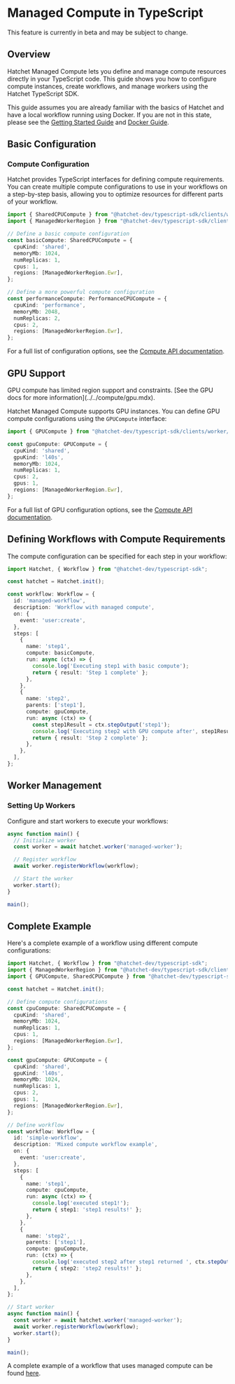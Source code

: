 
# Managed Compute in TypeScript

<Callout type="info">
  This feature is currently in beta and may be subject to change.
</Callout>

## Overview

Hatchet Managed Compute lets you define and manage compute resources directly in your TypeScript code. This guide shows you how to configure compute instances, create workflows, and manage workers using the Hatchet TypeScript SDK.

This guide assumes you are already familiar with the basics of Hatchet and have a local workflow running using Docker. If you are not in this state, please see the [Getting Started Guide](../../getting-started.mdx) and [Docker Guide](./docker.mdx).

## Basic Configuration

### Compute Configuration
Hatchet provides TypeScript interfaces for defining compute requirements. You can create multiple compute configurations to use in your workflows on a step-by-step basis, allowing you to optimize resources for different parts of your workflow.

```typescript
import { SharedCPUCompute } from "@hatchet-dev/typescript-sdk/clients/worker/compute/compute-config";
import { ManagedWorkerRegion } from "@hatchet-dev/typescript-sdk/clients/rest/generated/cloud/data-contracts";

// Define a basic compute configuration
const basicCompute: SharedCPUCompute = {
  cpuKind: 'shared',
  memoryMb: 1024,
  numReplicas: 1,
  cpus: 1,
  regions: [ManagedWorkerRegion.Ewr],
};

// Define a more powerful compute configuration
const performanceCompute: PerformanceCPUCompute = {
  cpuKind: 'performance',
  memoryMb: 2048,
  numReplicas: 2,
  cpus: 2,
  regions: [ManagedWorkerRegion.Ewr],
};
```

For a full list of configuration options, see the [Compute API documentation](../../compute/cpu.mdx#basic-configuration).

## GPU Support

<Callout type="warning">
  GPU compute has limited region support and constraints. [See the GPU docs for more information](../../compute/gpu.mdx).
</Callout>

Hatchet Managed Compute supports GPU instances. You can define GPU compute configurations using the `GPUCompute` interface:

```typescript
import { GPUCompute } from "@hatchet-dev/typescript-sdk/clients/worker/compute/compute-config";

const gpuCompute: GPUCompute = {
  cpuKind: 'shared',
  gpuKind: 'l40s',
  memoryMb: 1024,
  numReplicas: 1,
  cpus: 2,
  gpus: 1,
  regions: [ManagedWorkerRegion.Ewr],
};
```

For a full list of GPU configuration options, see the [Compute API documentation](../../compute/infra-as-code.mdx#gpu).

## Defining Workflows with Compute Requirements

The compute configuration can be specified for each step in your workflow:

```typescript
import Hatchet, { Workflow } from "@hatchet-dev/typescript-sdk";

const hatchet = Hatchet.init();

const workflow: Workflow = {
  id: 'managed-workflow',
  description: 'Workflow with managed compute',
  on: {
    event: 'user:create',
  },
  steps: [
    {
      name: 'step1',
      compute: basicCompute,
      run: async (ctx) => {
        console.log('Executing step1 with basic compute');
        return { result: 'Step 1 complete' };
      },
    },
    {
      name: 'step2',
      parents: ['step1'],
      compute: gpuCompute,
      run: async (ctx) => {
        const step1Result = ctx.stepOutput('step1');
        console.log('Executing step2 with GPU compute after', step1Result);
        return { result: 'Step 2 complete' };
      },
    },
  ],
};
```

## Worker Management

### Setting Up Workers
Configure and start workers to execute your workflows:

```typescript
async function main() {
  // Initialize worker
  const worker = await hatchet.worker('managed-worker');

  // Register workflow
  await worker.registerWorkflow(workflow);

  // Start the worker
  worker.start();
}

main();
```

## Complete Example

Here's a complete example of a workflow using different compute configurations:

```typescript
import Hatchet, { Workflow } from "@hatchet-dev/typescript-sdk";
import { ManagedWorkerRegion } from "@hatchet-dev/typescript-sdk/clients/rest/generated/cloud/data-contracts";
import { GPUCompute, SharedCPUCompute } from "@hatchet-dev/typescript-sdk/clients/worker/compute/compute-config";

const hatchet = Hatchet.init();

// Define compute configurations
const cpuCompute: SharedCPUCompute = {
  cpuKind: 'shared',
  memoryMb: 1024,
  numReplicas: 1,
  cpus: 1,
  regions: [ManagedWorkerRegion.Ewr],
};

const gpuCompute: GPUCompute = {
  cpuKind: 'shared',
  gpuKind: 'l40s',
  memoryMb: 1024,
  numReplicas: 1,
  cpus: 2,
  gpus: 1,
  regions: [ManagedWorkerRegion.Ewr],
};

// Define workflow
const workflow: Workflow = {
  id: 'simple-workflow',
  description: 'Mixed compute workflow example',
  on: {
    event: 'user:create',
  },
  steps: [
    {
      name: 'step1',
      compute: cpuCompute,
      run: async (ctx) => {
        console.log('executed step1!');
        return { step1: 'step1 results!' };
      },
    },
    {
      name: 'step2',
      parents: ['step1'],
      compute: gpuCompute,
      run: (ctx) => {
        console.log('executed step2 after step1 returned ', ctx.stepOutput('step1'));
        return { step2: 'step2 results!' };
      },
    },
  ],
};

// Start worker
async function main() {
  const worker = await hatchet.worker('managed-worker');
  await worker.registerWorkflow(workflow);
  worker.start();
}

main();
```

A complete example of a workflow that uses managed compute can be found [here](https://github.com/hatchet-dev/managed-compute-examples/tree/main/typescript).
